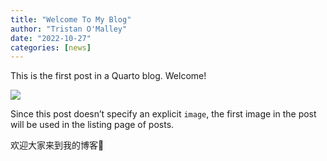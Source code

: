 ```yaml
---
title: "Welcome To My Blog"
author: "Tristan O'Malley"
date: "2022-10-27"
categories: [news]
---
```


This is the first post in a Quarto blog. Welcome!

![](thumbnail.jpg)

Since this post doesn't specify an explicit `image`, the first image in the post will be used in the listing page of posts.

欢迎大家来到我的博客👏